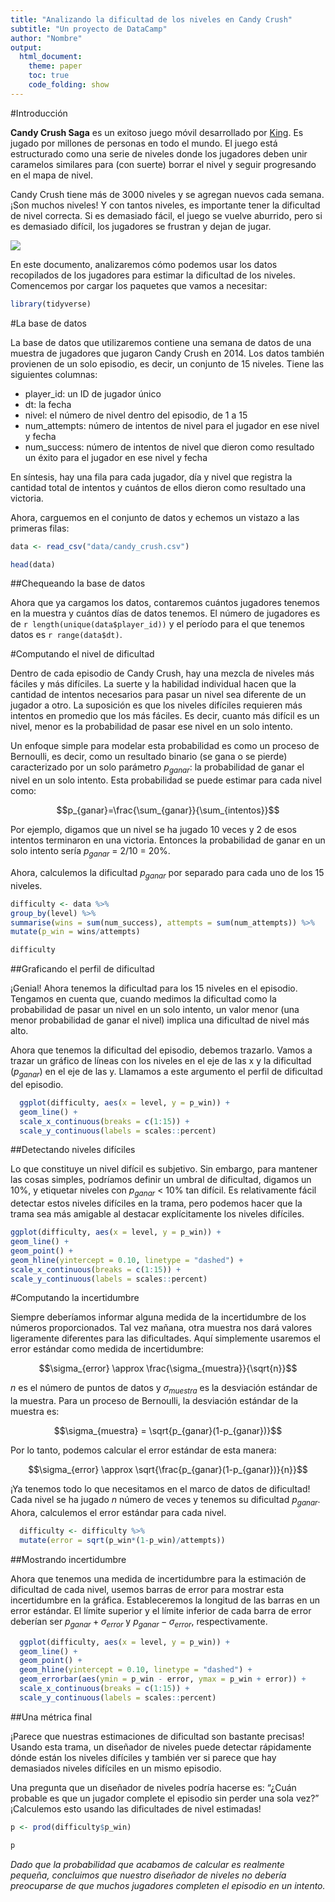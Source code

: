 ```yaml
---
title: "Analizando la dificultad de los niveles en Candy Crush" 
subtitle: "Un proyecto de DataCamp"
author: "Nombre"
output: 
  html_document:
    theme: paper
    toc: true
    code_folding: show
---
```


#Introducción

**Candy Crush Saga** es un exitoso juego móvil desarrollado por [King](https://es.wikipedia.org/wiki/King_(empresa)). Es jugado por millones de personas en todo el mundo. El juego está estructurado como una serie de niveles donde los jugadores deben unir caramelos similares para (con suerte) borrar el nivel y seguir progresando en el mapa de nivel. 
  
Candy Crush tiene más de 3000 niveles y se agregan nuevos cada semana. ¡Son muchos niveles! Y con tantos niveles, es importante tener la dificultad de nivel correcta. Si es demasiado fácil, el juego se vuelve aburrido, pero si es demasiado difícil, los jugadores se frustran y dejan de jugar.

![](http://www.garotasgeeks.com/wp-content/uploads/2014/05/candy-crush1-610x240.png)

En este documento, analizaremos cómo podemos usar los datos recopilados de los jugadores para estimar la dificultad de los niveles. Comencemos por cargar los paquetes que vamos a necesitar:

```r
library(tidyverse)
```

#La base de datos 

La base de datos que utilizaremos contiene una semana de datos de una muestra de jugadores que jugaron Candy Crush en 2014. Los datos también provienen de un solo episodio, es decir, un conjunto de 15 niveles. Tiene las siguientes columnas:

- player_id: un ID de jugador único
- dt: la fecha
- nivel: el número de nivel dentro del episodio, de 1 a 15
- num_attempts: número de intentos de nivel para el jugador en ese nivel y fecha
- num_success: número de intentos de nivel que dieron como resultado un éxito para el jugador en ese nivel y fecha

En síntesis, hay una fila para cada jugador, día y nivel que registra la cantidad total de intentos y cuántos de ellos dieron como resultado una victoria.

Ahora, carguemos en el conjunto de datos y echemos un vistazo a las primeras filas:

```r
data <- read_csv("data/candy_crush.csv") 

head(data)
```

##Chequeando la base de datos

Ahora que ya cargamos los datos, contaremos cuántos jugadores tenemos en la muestra y cuántos días de datos tenemos. El número de jugadores es de `r length(unique(data$player_id))` y el período para el que tenemos datos es `r range(data$dt)`.

#Computando el nivel de dificultad

Dentro de cada episodio de Candy Crush, hay una mezcla de niveles más fáciles y más difíciles. La suerte y la habilidad individual hacen que la cantidad de intentos necesarios para pasar un nivel sea diferente de un jugador a otro. La suposición es que los niveles difíciles requieren más intentos en promedio que los más fáciles. Es decir, cuanto más difícil es un nivel, menor es la probabilidad de pasar ese nivel en un solo intento.

Un enfoque simple para modelar esta probabilidad es como un proceso de Bernoulli, es decir, como un resultado binario (se gana o se pierde) caracterizado por un solo parámetro $p_{ganar}$: la probabilidad de ganar el nivel en un solo intento. Esta probabilidad se puede estimar para cada nivel como:

$$p_{ganar}=\frac{\sum_{ganar}}{\sum_{intentos}}$$

Por ejemplo, digamos que un nivel se ha jugado 10 veces y 2 de esos intentos terminaron en una victoria. Entonces la probabilidad de ganar en un solo intento sería $p_{ganar}$ = 2/10 = 20%.

Ahora, calculemos la dificultad $p_{ganar}$ por separado para cada uno de los 15 niveles.

```r
difficulty <- data %>%
group_by(level) %>%
summarise(wins = sum(num_success), attempts = sum(num_attempts)) %>%
mutate(p_win = wins/attempts)

difficulty
```

##Graficando el perfil de dificultad

¡Genial! Ahora tenemos la dificultad para los 15 niveles en el episodio. Tengamos en cuenta que, cuando medimos la dificultad como la probabilidad de pasar un nivel en un solo intento, un valor menor (una menor probabilidad de ganar el nivel) implica una dificultad de nivel más alto.

Ahora que tenemos la dificultad del episodio, debemos trazarlo. Vamos a trazar un gráfico de líneas con los niveles en el eje de las x y la dificultad ($p_{ganar}$) en el eje de las y. Llamamos a este argumento el perfil de dificultad del episodio.

```r
  ggplot(difficulty, aes(x = level, y = p_win)) +
  geom_line() +
  scale_x_continuous(breaks = c(1:15)) +
  scale_y_continuous(labels = scales::percent)
```

##Detectando niveles difíciles

Lo que constituye un nivel difícil es subjetivo. Sin embargo, para mantener las cosas simples, podríamos definir un umbral de dificultad, digamos un 10%, y etiquetar niveles con $p_{ganar}$ < 10% tan difícil. Es relativamente fácil detectar estos niveles difíciles en la trama, pero podemos hacer que la trama sea más amigable al destacar explícitamente los niveles difíciles.

```r
ggplot(difficulty, aes(x = level, y = p_win)) +
geom_line() +
geom_point() +
geom_hline(yintercept = 0.10, linetype = "dashed") +
scale_x_continuous(breaks = c(1:15)) +
scale_y_continuous(labels = scales::percent)
```

#Computando la incertidumbre

Siempre deberíamos informar alguna medida de la incertidumbre de los números proporcionados. Tal vez mañana, otra muestra nos dará valores ligeramente diferentes para las dificultades. Aquí simplemente usaremos el error estándar como medida de incertidumbre:

$$\sigma_{error} \approx \frac{\sigma_{muestra}}{\sqrt{n}}$$

$n$ es el número de puntos de datos y $\sigma_{muestra}$ es la desviación estándar de la muestra. Para un proceso de Bernoulli, la desviación estándar de la muestra es:

$$\sigma_{muestra} = \sqrt{p_{ganar}(1-p_{ganar})}$$

Por lo tanto, podemos calcular el error estándar de esta manera:

$$\sigma_{error} \approx \sqrt{\frac{p_{ganar}(1-p_{ganar})}{n}}$$

¡Ya tenemos todo lo que necesitamos en el marco de datos de dificultad! Cada nivel se ha jugado $n$ número de veces y tenemos su dificultad $p_{ganar}$. Ahora, calculemos el error estándar para cada nivel.

```r
  difficulty <- difficulty %>%
  mutate(error = sqrt(p_win*(1-p_win)/attempts))
```

##Mostrando incertidumbre

Ahora que tenemos una medida de incertidumbre para la estimación de dificultad de cada nivel, usemos barras de error para mostrar esta incertidumbre en la gráfica. Estableceremos la longitud de las barras en un error estándar. El límite superior y el límite inferior de cada barra de error deberían ser $p_{ganar} + \sigma_{error}$ y $p_{ganar} - \sigma_{error}$, respectivamente.


```r
  ggplot(difficulty, aes(x = level, y = p_win)) +
  geom_line() +
  geom_point() +
  geom_hline(yintercept = 0.10, linetype = "dashed") +
  geom_errorbar(aes(ymin = p_win - error, ymax = p_win + error)) +
  scale_x_continuous(breaks = c(1:15)) +
  scale_y_continuous(labels = scales::percent)
```

##Una métrica final

¡Parece que nuestras estimaciones de dificultad son bastante precisas! Usando esta trama, un diseñador de niveles puede detectar rápidamente dónde están los niveles difíciles y también ver si parece que hay demasiados niveles difíciles en un mismo episodio.

Una pregunta que un diseñador de niveles podría hacerse es: "¿Cuán probable es que un jugador complete el episodio sin perder una sola vez?" ¡Calculemos esto usando las dificultades de nivel estimadas!

```r
p <- prod(difficulty$p_win)

p
```

*Dado que la probabilidad que acabamos de calcular es realmente pequeña, concluimos que nuestro diseñador de niveles no debería preocuparse de que muchos jugadores completen el episodio en un intento.*
